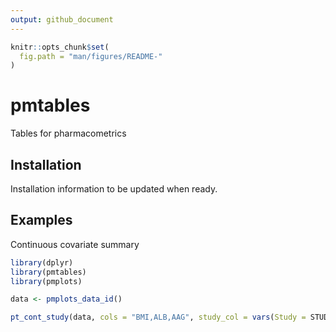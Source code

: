 ```yaml
---
output: github_document
---
```


<!-- README.md is generated from README.Rmd. Please edit that file -->

```r
knitr::opts_chunk$set(
  fig.path = "man/figures/README-"
)
```

# pmtables

<!-- badges: start -->
<!-- badges: end -->

Tables for pharmacometrics

## Installation

Installation information to be updated when ready.


## Examples

Continuous covariate summary

```r
library(dplyr)
library(pmtables)
library(pmplots)

data <- pmplots_data_id()
```

```r
pt_cont_study(data, cols = "BMI,ALB,AAG", study_col = vars(Study = STUDYc)) 
```




